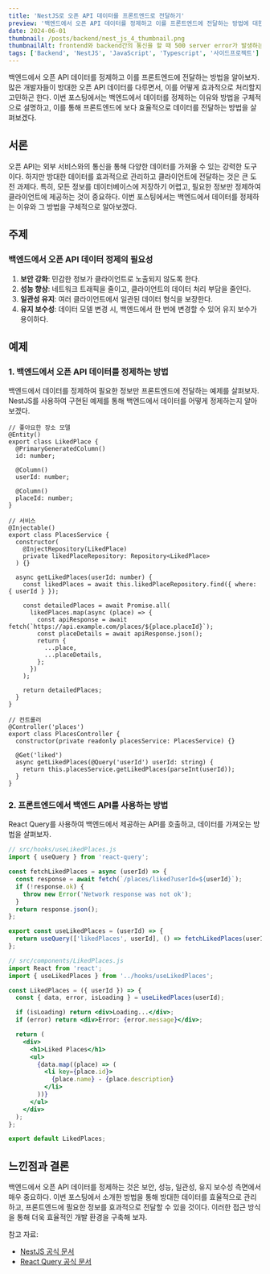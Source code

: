 ```yaml
---
title: 'NestJS로 오픈 API 데이터를 프론트엔드로 전달하기'
preview: '백엔드에서 오픈 API 데이터를 정제하고 이를 프론트엔드에 전달하는 방법에 대한 고찰'
date: 2024-06-01
thumbnail: /posts/backend/nest_js_4_thumbnail.png
thumbnailAlt: frontend와 backend간의 통신을 할 때 500 server error가 발생하는 유머러스한 이미지
tags: ['Backend', 'NestJS', 'JavaScript', 'Typescript', '사이드프로젝트']
---
```


백엔드에서 오픈 API 데이터를 정제하고 이를 프론트엔드에 전달하는 방법을 알아보자. 많은 개발자들이 방대한 오픈 API 데이터를 다루면서, 이를 어떻게 효과적으로 처리할지 고민하곤 한다. 이번 포스팅에서는 백엔드에서 데이터를 정제하는 이유와 방법을 구체적으로 설명하고, 이를 통해 프론트엔드에 보다 효율적으로 데이터를 전달하는 방법을 살펴보겠다.

## 서론

오픈 API는 외부 서비스와의 통신을 통해 다양한 데이터를 가져올 수 있는 강력한 도구이다. 하지만 방대한 데이터를 효과적으로 관리하고 클라이언트에 전달하는 것은 큰 도전 과제다. 특히, 모든 정보를 데이터베이스에 저장하기 어렵고, 필요한 정보만 정제하여 클라이언트에 제공하는 것이 중요하다. 이번 포스팅에서는 백엔드에서 데이터를 정제하는 이유와 그 방법을 구체적으로 알아보겠다.

## 주제

### 백엔드에서 오픈 API 데이터 정제의 필요성

1. **보안 강화**: 민감한 정보가 클라이언트로 노출되지 않도록 한다.
2. **성능 향상**: 네트워크 트래픽을 줄이고, 클라이언트의 데이터 처리 부담을 줄인다.
3. **일관성 유지**: 여러 클라이언트에서 일관된 데이터 형식을 보장한다.
4. **유지 보수성**: 데이터 모델 변경 시, 백엔드에서 한 번에 변경할 수 있어 유지 보수가 용이하다.

## 예제

### 1. 백엔드에서 오픈 API 데이터를 정제하는 방법

백엔드에서 데이터를 정제하여 필요한 정보만 프론트엔드에 전달하는 예제를 살펴보자. NestJS를 사용하여 구현된 예제를 통해 백엔드에서 데이터를 어떻게 정제하는지 알아보겠다.

```tsx
// 좋아요한 장소 모델
@Entity()
export class LikedPlace {
  @PrimaryGeneratedColumn()
  id: number;

  @Column()
  userId: number;

  @Column()
  placeId: number;
}

// 서비스
@Injectable()
export class PlacesService {
  constructor(
    @InjectRepository(LikedPlace)
    private likedPlaceRepository: Repository<LikedPlace>
  ) {}

  async getLikedPlaces(userId: number) {
    const likedPlaces = await this.likedPlaceRepository.find({ where: { userId } });

    const detailedPlaces = await Promise.all(
      likedPlaces.map(async (place) => {
        const apiResponse = await fetch(`https://api.example.com/places/${place.placeId}`);
        const placeDetails = await apiResponse.json();
        return {
          ...place,
          ...placeDetails,
        };
      })
    );

    return detailedPlaces;
  }
}

// 컨트롤러
@Controller('places')
export class PlacesController {
  constructor(private readonly placesService: PlacesService) {}

  @Get('liked')
  async getLikedPlaces(@Query('userId') userId: string) {
    return this.placesService.getLikedPlaces(parseInt(userId));
  }
}
```

### 2. 프론트엔드에서 백엔드 API를 사용하는 방법

React Query를 사용하여 백엔드에서 제공하는 API를 호출하고, 데이터를 가져오는 방법을 살펴보자.

```jsx
// src/hooks/useLikedPlaces.js
import { useQuery } from 'react-query';

const fetchLikedPlaces = async (userId) => {
  const response = await fetch(`/places/liked?userId=${userId}`);
  if (!response.ok) {
    throw new Error('Network response was not ok');
  }
  return response.json();
};

export const useLikedPlaces = (userId) => {
  return useQuery(['likedPlaces', userId], () => fetchLikedPlaces(userId));
};
```

```jsx
// src/components/LikedPlaces.js
import React from 'react';
import { useLikedPlaces } from '../hooks/useLikedPlaces';

const LikedPlaces = ({ userId }) => {
  const { data, error, isLoading } = useLikedPlaces(userId);

  if (isLoading) return <div>Loading...</div>;
  if (error) return <div>Error: {error.message}</div>;

  return (
    <div>
      <h1>Liked Places</h1>
      <ul>
        {data.map((place) => (
          <li key={place.id}>
            {place.name} - {place.description}
          </li>
        ))}
      </ul>
    </div>
  );
};

export default LikedPlaces;
```

## 느낀점과 결론

백엔드에서 오픈 API 데이터를 정제하는 것은 보안, 성능, 일관성, 유지 보수성 측면에서 매우 중요하다. 이번 포스팅에서 소개한 방법을 통해 방대한 데이터를 효율적으로 관리하고, 프론트엔드에 필요한 정보를 효과적으로 전달할 수 있을 것이다. 이러한 접근 방식을 통해 더욱 효율적인 개발 환경을 구축해 보자.

참고 자료:

- [NestJS 공식 문서](https://docs.nestjs.com/)
- [React Query 공식 문서](https://react-query.tanstack.com/)
